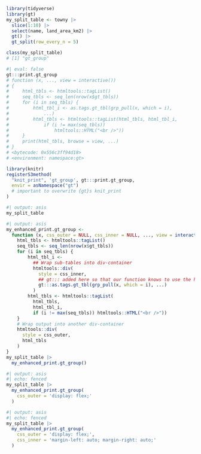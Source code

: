 


```r
library(tidyverse)
library(gt)
my_split_table <- towny |> 
  slice(1:10) |> 
  select(name, land_area_km2) |>
  gt() |> 
  gt_split(row_every_n = 5)

class(my_split_table)
# [1] "gt_group"
```



```r
#| eval: false
gt:::print.gt_group
# function (x, ..., view = interactive()) 
# {
#     html_tbls <- htmltools::tagList()
#     seq_tbls <- seq_len(nrow(x$gt_tbls))
#     for (i in seq_tbls) {
#         html_tbl_i <- as.tags.gt_tbl(grp_pull(x, which = i), 
#             ...)
#         html_tbls <- htmltools::tagList(html_tbls, html_tbl_i, 
#             if (i != max(seq_tbls)) 
#                 htmltools::HTML("<br />"))
#     }
#     print(html_tbls, browse = view, ...)
# }
# <bytecode: 0x556c3ff94d18>
# <environment: namespace:gt>
```


```r
library(knitr)
registerS3method(
  "knit_print", 'gt_group', gt:::print.gt_group,
  envir = asNamespace("gt")
  # important to overwrite {gt}s knit_print
)
```


```r
#| output: asis
my_split_table
```



```r
#| output: asis
my_enhanced_print.gt_group <- 
  function (x, css_outer = NULL, css_inner = NULL, ..., view = interactive()) {
    html_tbls <- htmltools::tagList()
    seq_tbls <- seq_len(nrow(x$gt_tbls))
    for (i in seq_tbls) {
        html_tbl_i <- 
          ## Wrap sub-tables into div-container
          htmltools::div(
            style = css_inner,
            ## gt::: added here so that our function knows to use the hidden {gt} function
            gt:::as.tags.gt_tbl(grp_pull(x, which = i), ...)
          )
        html_tbls <- htmltools::tagList(
          html_tbls, 
          html_tbl_i, 
          if (i != max(seq_tbls)) htmltools::HTML("<br />"))
    }
    # Wrap output into another div-container
    htmltools::div(
      style = css_outer,
      html_tbls
    )
}
my_split_table |> 
  my_enhanced_print.gt_group()
```


```r
#| output: asis
#| echo: fenced
my_split_table |> 
  my_enhanced_print.gt_group(
    css_outer = 'display: flex;'
  )
```



```r
#| output: asis
#| echo: fenced
my_split_table |> 
  my_enhanced_print.gt_group(
    css_outer = 'display: flex;',
    css_inner = 'margin-left: auto; margin-right: auto;'
  )
```





